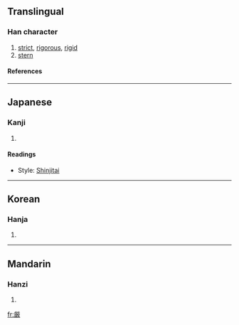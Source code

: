 {{see|嚴}}

==Translingual==
===Han character===
{{Han char|rad=厂|as=15|sn=17|four=|canj=火一一十大 (FMMJK), 火一弓十大 (FMNJK)}}
# [[strict]], [[rigorous]], [[rigid]]
# [[stern]]
====References====
{{Han ref|kx=0163.131|dkj=03048|hdz=10047.031|uh=53B3|ud=21427}}
----
==Japanese==
===Kanji===
{{ja-kanji|grade=|rs=厂15}}
# {{defn|Japanese}} 
====Readings====
{{ja-readings|on=[[げん]] (gen), [[ごん]] (gon)|kun=[[きびしい]] (kibishii), [[おごそか]] (ogosoka), [[いつくし]] (itsukushi)}}
* Style: [[Shinjitai]]
----
==Korean==
===Hanja===
{{ko-hanja|hangeul=엄|rv=eom|mr=ŏm}}
# {{defn|Korean}}
----
==Mandarin==
===Hanzi===
{{cmn-hanzi|pin=[[yán]] (yan2)|wg=yen<sup>2</sup>}}
# {{defn|Mandarin}}

[[fr:厳]]